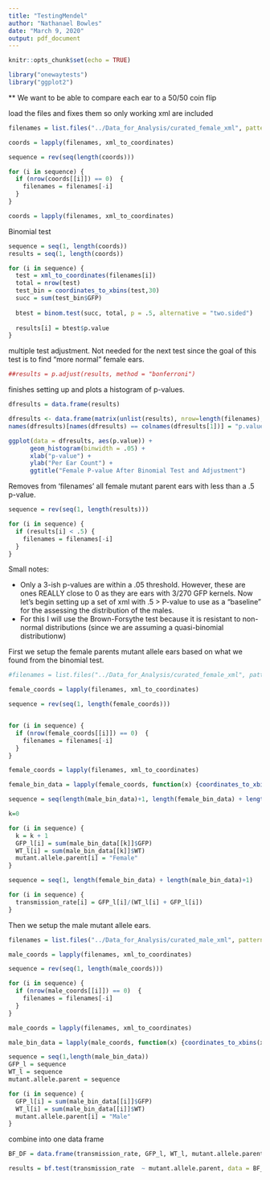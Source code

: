 ```yaml
---
title: "TestingMendel"
author: "Nathanael Bowles"
date: "March 9, 2020"
output: pdf_document
---
```


```r
knitr::opts_chunk$set(echo = TRUE)

library("onewaytests")
library("ggplot2")
```

** We want to be able to compare each ear to a 50/50 coin flip 

load the files and fixes them so only working xml are included
```r
filenames = list.files("../Data_for_Analysis/curated_female_xml", pattern="*.xml", full.names=TRUE)

coords = lapply(filenames, xml_to_coordinates)

sequence = rev(seq(length(coords)))

for (i in sequence) {
  if (nrow(coords[[i]]) == 0)  {
    filenames = filenames[-i]
  }
}

coords = lapply(filenames, xml_to_coordinates)
```


Binomial test
```r

sequence = seq(1, length(coords))
results = seq(1, length(coords))

for (i in sequence) {
  test = xml_to_coordinates(filenames[i])
  total = nrow(test)
  test_bin = coordinates_to_xbins(test,30)
  succ = sum(test_bin$GFP)
  
  btest = binom.test(succ, total, p = .5, alternative = "two.sided")
  
  results[i] = btest$p.value
}


```

multiple test adjustment. Not needed for the next test since the goal of this test is to find "more normal" female ears. 
```r

##results = p.adjust(results, method = "bonferroni")

```


finishes setting up and plots a histogram of p-values.
```r

dfresults = data.frame(results)

dfresults <- data.frame(matrix(unlist(results), nrow=length(filenames), byrow=T),stringsAsFactors=FALSE)
names(dfresults)[names(dfresults) == colnames(dfresults[1])] = "p.value"

ggplot(data = dfresults, aes(p.value)) +
      geom_histogram(binwidth = .05) +
      xlab("p-value") +
      ylab("Per Ear Count") +
      ggtitle("Female P-value After Binomial Test and Adjustment") 

```


Removes from 'filenames' all female mutant parent ears with less than a .5 p-value.
```r
sequence = rev(seq(1, length(results)))

for (i in sequence) {
  if (results[i] < .5) {
    filenames = filenames[-i]
  }
}

```


Small notes:

- Only a 3-ish p-values are within a .05 threshold. However, these are ones REALLY close to 0 as they are ears with 3/270 GFP kernels. Now let's begin setting up a set of xml with .5 > P-value to use as a "baseline" for the assessing the distribution of the males. 
- For this I will use the Brown-Forsythe test because it is resistant to non-normal distributions (since we are assuming a quasi-binomial distributionw)

 
First we setup the female parents mutant allele ears based on what we found from the binomial test.
```r

#filenames = list.files("../Data_for_Analysis/curated_female_xml", pattern="*.xml", full.names=TRUE)

female_coords = lapply(filenames, xml_to_coordinates)

sequence = rev(seq(1, length(female_coords)))


for (i in sequence) {
  if (nrow(female_coords[[i]]) == 0)  {
    filenames = filenames[-i]
  }
}

female_coords = lapply(filenames, xml_to_coordinates)

female_bin_data = lapply(female_coords, function(x) {coordinates_to_xbins(x,30)})

```

```r
sequence = seq(length(male_bin_data)+1, length(female_bin_data) + length(male_bin_data)+1)

k=0

for (i in sequence) {
  k = k + 1
  GFP_l[i] = sum(male_bin_data[[k]]$GFP)
  WT_l[i] = sum(male_bin_data[[k]]$WT)
  mutant.allele.parent[i] = "Female"
}

sequence = seq(1, length(female_bin_data) + length(male_bin_data)+1)

for (i in sequence) {
  transmission_rate[i] = GFP_l[i]/(WT_l[i] + GFP_l[i])
}


```

Then we setup the male mutant allele ears.
```r

filenames = list.files("../Data_for_Analysis/curated_male_xml", pattern="*.xml", full.names=TRUE)

male_coords = lapply(filenames, xml_to_coordinates)

sequence = rev(seq(1, length(male_coords)))

for (i in sequence) {
  if (nrow(male_coords[[i]]) == 0)  {
    filenames = filenames[-i]
  }
}

male_coords = lapply(filenames, xml_to_coordinates)

male_bin_data = lapply(male_coords, function(x) {coordinates_to_xbins(x,30)})

```


```r
sequence = seq(1,length(male_bin_data))
GFP_l = sequence
WT_l = sequence
mutant.allele.parent = sequence

for (i in sequence) {
  GFP_l[i] = sum(male_bin_data[[i]]$GFP)
  WT_l[i] = sum(male_bin_data[[i]]$WT)
  mutant.allele.parent[i] = "Male"
}

```


combine into one data frame
```r

BF_DF = data.frame(transmission_rate, GFP_l, WT_l, mutant.allele.parent)

```

```r

results = bf.test(transmission_rate  ~ mutant.allele.parent, data = BF_DF, alpha = .05)

```



